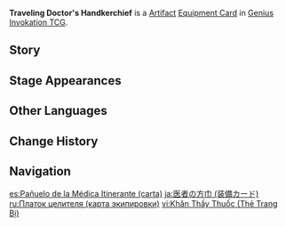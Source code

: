 {{About|the [[Genius Invokation TCG]] Equipment Card|the [[Artifact]]|Traveling Doctor's Handkerchief}}
{{Genius Invokation TCG Infobox
|title     = Traveling Doctor's Handkerchief
|id        = 312003
|image     = Traveling Doctor's Handkerchief Equipment Card.png
|type      = Equipment Card
|group     = Artifact
|effect    = '''After a character uses an Elemental Burst:''' Heal all your characters for 1 HP. (Once per Round)
|matching  = 1
|source1   = {{Sold By}}
}}
'''Traveling Doctor's Handkerchief''' is a [[Artifact Card|Artifact]] [[Equipment Card]] in [[Genius Invokation TCG]].

==Story==
{{Description|"Come sun or rain, nothing could stay the traveling doctor's steps."|title=Medical Practice: Traveling Doctor's Handkerchief}}

==Stage Appearances==
{{Genius Invokation TCG Stage Appearances}}

==Other Languages==
{{Other Languages|Transclude=Traveling Doctor's Handkerchief}}

==Change History==
{{Change History|3.3}}

==Navigation==
{{Genius Invokation TCG Navbox|Equipment Card}}

[[es:Pañuelo de la Médica Itinerante (carta)]]
[[ja:医者の方巾 (装備カード)]]
[[ru:Платок целителя (карта экипировки)]]
[[vi:Khăn Thầy Thuốc (Thẻ Trang Bị)]]